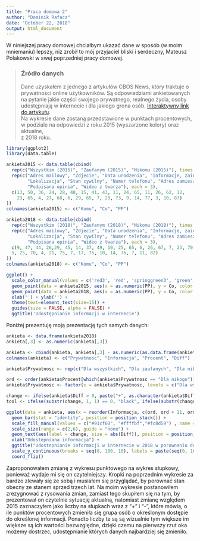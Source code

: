 ```yaml
---
title: "Praca domowa 2"
author: "Dominik Rafacz"
date: "October 22, 2018"
output: html_document
---
```


W niniejszej pracy domowej chciałbym ukazać dane w sposób (w moim mniemaniu) lepszy, niż zrobił to mój przyjaciel bliski i serdeczny, Mateusz Polakowski w swej poprzedniej pracy domowej.

> ### Źródło danych
> Dane uzyskałem z jednego z artykułów CBOS News, który traktuje o prywatności online użytkowników. Są odpowiedziami ankietowanych na pytanie jakie części swojego prywatnego, realnego życia, osoby udostępniają w internecie i dla jakiego grona osób. [Interaktywny link do artykułu](https://www.cbos.pl/PL/publikacje/news/2018/31/newsletter.php). <br/>
Na wykresie dane zostaną przedstawione w punktach procentowych, w podziale na odpowiedzi z roku 2015 (wyszarzone kolory) oraz aktualne, <br/> z 2018 roku.

```r
library(ggplot2)
library(data.table)

ankieta2015 <- data.table(cbind(
  rep(c("Wszystkim (2015)", "Zaufanym (2015)", "Nikomu (2015)"), times = 11),
  rep(c("Adres mailowy", "Zdjecie", "Data urodzenia", "Informacje, zainteresowania",
        "Lokalizacja", "Stan cywilny", "Numer telefonu", "Adres zamieszkania", "Miejsce pracy",
        "Podpisana opinia", "Wideo z twarza"), each = 3),
  c(13, 50, 36, 24, 28, 48, 15, 41, 43, 11, 24, 65, 11, 26, 62, 12,
    23, 65, 4, 27, 68, 6, 29, 65, 7, 20, 73, 9, 14, 77, 3, 10, 87)
))
colnames(ankieta2015) <- c("Komu", "Co", "PP")

ankieta2018 <- data.table(cbind(
  rep(c("Wszystkim (2018)", "Zaufanym (2018)", "Nikomu (2018)"), times = 11),
  rep(c("Adres mailowy", "Zdjecie", "Data urodzenia", "Informacje, zainteresowania",
        "Lokalizacja", "Stan cywilny", "Numer telefonu", "Adres zamieszkania", "Miejsce pracy",
        "Podpisana opinia", "Wideo z twarza"), each = 3),
  c(9, 47, 44, 26,29, 45, 14, 37, 49, 10, 25, 65, 6, 26, 67, 7, 23, 70,
  5, 25, 70, 4, 21, 75, 7, 17, 75, 10, 14, 76, 7, 11, 82)
))
colnames(ankieta2018) <- c("Komu", "Co", "PP")
```

```r
ggplot() +
  scale_color_manual(values = c('red3', 'red', 'springgreen3', 'green', 'yellow3', 'yellow')) +
  geom_point(data = ankieta2015, aes(x = as.numeric(PP), y = Co, color = Komu, size = 1, alpha = 1/10)) + 
  geom_point(data = ankieta2018, aes(x = as.numeric(PP), y = Co, color = Komu, size = 1)) + 
  xlab('') + ylab('') + 
  theme(text=element_text(size=15)) +
  guides(size = FALSE, alpha = FALSE) + 
  ggtitle('Udostępnianie informacji w internecie')
```

Poniżej prezentuję moją prezentację tych samych danych:

```r
ankieta <- data.frame(ankieta2018)
ankieta[,3] <- as.numeric(ankieta[,3])

ankieta <- cbind(ankieta, ankieta[,3] - as.numeric(as.data.frame(ankieta2015)[,3]))
colnames(ankieta) <- c("Prywatnosc", "Informacja", "Procent", "Diff")

ankieta$Prywatnosc <- rep(c("Dla wszystkich", "Dla zaufanych", "Dla nikogo"), 11)

ord <- order(ankieta$Procent[which(ankieta$Prywatnosc == "Dla nikogo")])
ankieta$Prywatnosc <- factor(x = ankieta$Prywatnosc, levels = c("Dla wszystkich", "Dla zaufanych", "Dla nikogo"))

change <- ifelse(ankieta$Diff > 0, paste("+", as.character(ankieta$Diff), sep = ""), as.character(ankieta$Diff))
tcol <- ifelse(substr(change, 1, 1) == 0, "black", ifelse(substr(change, 1, 1) == "-", "red", "green"))
```

```r

ggplot(data = ankieta, aes(x = reorder(Informacja, c(ord, ord + 11, ord +22)), y = Procent, fill = Prywatnosc)) +
  geom_bar(stat = "identity", position = position_stack()) +
  scale_fill_manual(values = c("#91cf60", "#ffffbf","#fc8d59") , name = "Prywatnosc") +
  scale_size(range = c(2,6), guide = "none") +
  geom_text(aes(label = change, size = abs(Diff)), position = position_stack(vjust = 0.5)) +
  xlab("Udostepniana informacja") +
  ggtitle("Udostepnianie informacji w internecie w 2018 w porownaniu do 2015") +
  scale_y_continuous(breaks = seq(0, 100, 10), labels = paste(seq(0, 100, 10), "%", sep = ""), name = "Punkty procentowe")+
  coord_flip() 

```

Zaproponowałem zmianę z wykresu punktowego na wykres słupkowy, ponieważ wydaje mi się on czytelniejszy. Kropki na poprzednim wykresie za bardzo zlewały się ze sobą i musiałem się przyglądać, by porównać stan obecny ze stanem sprzed trzech lat. Na moim wykresie postanowiłem zrezygnować z rysowania zmian, zamiast tego skupiłem się na tym, by prezentował on czytelnie sytuację aktualną, natomiast zmianę względem 2015 zaznaczyłem jako liczby na słupkach wraz z "+" i "-", które mówią, o ile punktów procentowych zmieniła się grupa osób o określonym dostępie do określonej informacji. Ponadto liczby te są są wizualnie tym większe im większe są ich wartości bezwzględne, dzięki czemu na pierwszy rzut oka możemy dostrzec, udostępnianie których danych najbardziej się zmieniło.